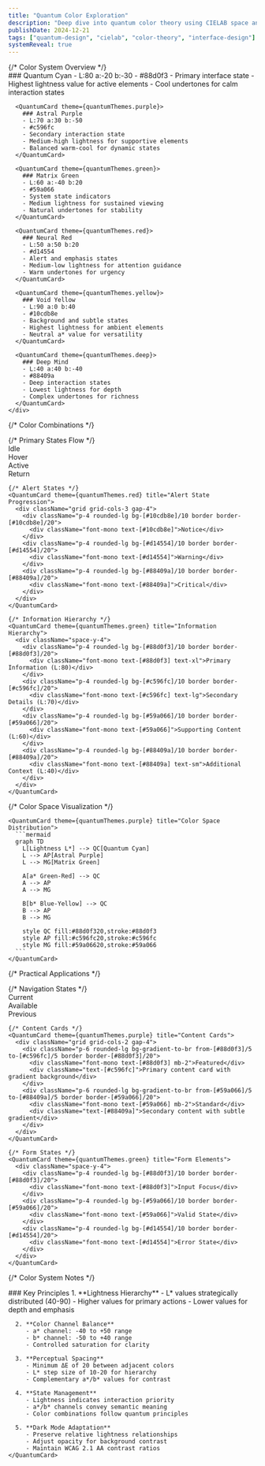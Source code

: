 ```yaml
---
title: "Quantum Color Exploration"
description: "Deep dive into quantum color theory using CIELAB space and its practical applications in interface design"
publishDate: 2024-12-21
tags: ["quantum-design", "cielab", "color-theory", "interface-design"]
systemReveal: true
---
```



<div className="prose prose-quantum dark:prose-invert max-w-none">
  {/* Color System Overview */}
  <QuantumSection title="Quantum Color System" theme={quantumThemes.cyan}>
    <div className="grid grid-cols-1 md:grid-cols-2 gap-8">
      <QuantumCard theme={quantumThemes.cyan}>
        ### Quantum Cyan
        - L:80 a:-20 b:-30
        - #88d0f3
        - Primary interface state
        - Highest lightness value for active elements
        - Cool undertones for calm interaction states
      </QuantumCard>

      <QuantumCard theme={quantumThemes.purple}>
        ### Astral Purple
        - L:70 a:30 b:-50
        - #c596fc
        - Secondary interaction state
        - Medium-high lightness for supportive elements
        - Balanced warm-cool for dynamic states
      </QuantumCard>

      <QuantumCard theme={quantumThemes.green}>
        ### Matrix Green
        - L:60 a:-40 b:20
        - #59a066
        - System state indicators
        - Medium lightness for sustained viewing
        - Natural undertones for stability
      </QuantumCard>

      <QuantumCard theme={quantumThemes.red}>
        ### Neural Red
        - L:50 a:50 b:20
        - #d14554
        - Alert and emphasis states
        - Medium-low lightness for attention guidance
        - Warm undertones for urgency
      </QuantumCard>

      <QuantumCard theme={quantumThemes.yellow}>
        ### Void Yellow
        - L:90 a:0 b:40
        - #10cdb8e
        - Background and subtle states
        - Highest lightness for ambient elements
        - Neutral a* value for versatility
      </QuantumCard>

      <QuantumCard theme={quantumThemes.deep}>
        ### Deep Mind
        - L:40 a:40 b:-40
        - #88409a
        - Deep interaction states
        - Lowest lightness for depth
        - Complex undertones for richness
      </QuantumCard>
    </div>

  </QuantumSection>

{/* Color Combinations */}

  <QuantumSection title="Quantum State Combinations" theme={quantumThemes.purple}>
    {/* Primary States Flow */}
    <QuantumCard theme={quantumThemes.cyan} title="Primary State Flow">
      <div className="grid grid-cols-4 gap-4">
        <div className="p-4 rounded-lg bg-[#88d0f3]/10 border border-[#88d0f3]/20">
          <div className="font-mono text-[#88d0f3]">Idle</div>
        </div>
        <div className="p-4 rounded-lg bg-[#c596fc]/10 border border-[#c596fc]/20">
          <div className="font-mono text-[#c596fc]">Hover</div>
        </div>
        <div className="p-4 rounded-lg bg-[#59a066]/10 border border-[#59a066]/20">
          <div className="font-mono text-[#59a066]">Active</div>
        </div>
        <div className="p-4 rounded-lg bg-[#88d0f3]/10 border border-[#88d0f3]/20">
          <div className="font-mono text-[#88d0f3]">Return</div>
        </div>
      </div>
    </QuantumCard>

    {/* Alert States */}
    <QuantumCard theme={quantumThemes.red} title="Alert State Progression">
      <div className="grid grid-cols-3 gap-4">
        <div className="p-4 rounded-lg bg-[#10cdb8e]/10 border border-[#10cdb8e]/20">
          <div className="font-mono text-[#10cdb8e]">Notice</div>
        </div>
        <div className="p-4 rounded-lg bg-[#d14554]/10 border border-[#d14554]/20">
          <div className="font-mono text-[#d14554]">Warning</div>
        </div>
        <div className="p-4 rounded-lg bg-[#88409a]/10 border border-[#88409a]/20">
          <div className="font-mono text-[#88409a]">Critical</div>
        </div>
      </div>
    </QuantumCard>

    {/* Information Hierarchy */}
    <QuantumCard theme={quantumThemes.green} title="Information Hierarchy">
      <div className="space-y-4">
        <div className="p-4 rounded-lg bg-[#88d0f3]/10 border border-[#88d0f3]/20">
          <div className="font-mono text-[#88d0f3] text-xl">Primary Information (L:80)</div>
        </div>
        <div className="p-4 rounded-lg bg-[#c596fc]/10 border border-[#c596fc]/20">
          <div className="font-mono text-[#c596fc] text-lg">Secondary Details (L:70)</div>
        </div>
        <div className="p-4 rounded-lg bg-[#59a066]/10 border border-[#59a066]/20">
          <div className="font-mono text-[#59a066]">Supporting Content (L:60)</div>
        </div>
        <div className="p-4 rounded-lg bg-[#88409a]/10 border border-[#88409a]/20">
          <div className="font-mono text-[#88409a] text-sm">Additional Context (L:40)</div>
        </div>
      </div>
    </QuantumCard>

  </QuantumSection>

{/* Color Space Visualization */}

  <QuantumSection title="CIELAB Space Mapping" theme={quantumThemes.yellow}>
    <QuantumCard theme={quantumThemes.cyan} title="Lightness Distribution">
      <Chart
        type="radar"
        labels={["Quantum Cyan", "Astral Purple", "Matrix Green", "Neural Red", "Void Yellow", "Deep Mind"]}
        datasets={[
          {
            label: "L* Values",
            data: [80, 70, 60, 50, 90, 40],
            backgroundColor: "rgba(136, 208, 243, 0.2)",
            borderColor: "#88d0f3",
            borderWidth: 2
          }
        ]}
      />
    </QuantumCard>

    <QuantumCard theme={quantumThemes.purple} title="Color Space Distribution">
      ```mermaid
      graph TD
        L[Lightness L*] --> QC[Quantum Cyan]
        L --> AP[Astral Purple]
        L --> MG[Matrix Green]

        A[a* Green-Red] --> QC
        A --> AP
        A --> MG

        B[b* Blue-Yellow] --> QC
        B --> AP
        B --> MG

        style QC fill:#88d0f320,stroke:#88d0f3
        style AP fill:#c596fc20,stroke:#c596fc
        style MG fill:#59a06620,stroke:#59a066
      ```
    </QuantumCard>

  </QuantumSection>

{/* Practical Applications */}

  <QuantumSection title="Interface Patterns" theme={quantumThemes.deep}>
    {/* Navigation States */}
    <QuantumCard theme={quantumThemes.cyan} title="Navigation System">
      <div className="flex space-x-4">
        <div className="flex-1 p-4 rounded-lg bg-[#88d0f3]/10 border border-[#88d0f3]/20">
          <div className="font-mono text-[#88d0f3]">Current</div>
        </div>
        <div className="flex-1 p-4 rounded-lg bg-[#c596fc]/10 border border-[#c596fc]/20">
          <div className="font-mono text-[#c596fc]">Available</div>
        </div>
        <div className="flex-1 p-4 rounded-lg bg-[#59a066]/10 border border-[#59a066]/20">
          <div className="font-mono text-[#59a066]">Previous</div>
        </div>
      </div>
    </QuantumCard>

    {/* Content Cards */}
    <QuantumCard theme={quantumThemes.purple} title="Content Cards">
      <div className="grid grid-cols-2 gap-4">
        <div className="p-6 rounded-lg bg-gradient-to-br from-[#88d0f3]/5 to-[#c596fc]/5 border border-[#88d0f3]/20">
          <div className="font-mono text-[#88d0f3] mb-2">Featured</div>
          <div className="text-[#c596fc]">Primary content card with gradient background</div>
        </div>
        <div className="p-6 rounded-lg bg-gradient-to-br from-[#59a066]/5 to-[#88409a]/5 border border-[#59a066]/20">
          <div className="font-mono text-[#59a066] mb-2">Standard</div>
          <div className="text-[#88409a]">Secondary content with subtle gradient</div>
        </div>
      </div>
    </QuantumCard>

    {/* Form States */}
    <QuantumCard theme={quantumThemes.green} title="Form Elements">
      <div className="space-y-4">
        <div className="p-4 rounded-lg bg-[#88d0f3]/10 border border-[#88d0f3]/20">
          <div className="font-mono text-[#88d0f3]">Input Focus</div>
        </div>
        <div className="p-4 rounded-lg bg-[#59a066]/10 border border-[#59a066]/20">
          <div className="font-mono text-[#59a066]">Valid State</div>
        </div>
        <div className="p-4 rounded-lg bg-[#d14554]/10 border border-[#d14554]/20">
          <div className="font-mono text-[#d14554]">Error State</div>
        </div>
      </div>
    </QuantumCard>

  </QuantumSection>

{/* Color System Notes */}

  <QuantumSection title="Implementation Notes" theme={quantumThemes.deep}>
    <QuantumCard theme={quantumThemes.deep}>
      ### Key Principles
      1. **Lightness Hierarchy**
         - L* values strategically distributed (40-90)
         - Higher values for primary actions
         - Lower values for depth and emphasis

      2. **Color Channel Balance**
         - a* channel: -40 to +50 range
         - b* channel: -50 to +40 range
         - Controlled saturation for clarity

      3. **Perceptual Spacing**
         - Minimum ΔE of 20 between adjacent colors
         - L* step size of 10-20 for hierarchy
         - Complementary a*/b* values for contrast

      4. **State Management**
         - Lightness indicates interaction priority
         - a*/b* channels convey semantic meaning
         - Color combinations follow quantum principles

      5. **Dark Mode Adaptation**
         - Preserve relative lightness relationships
         - Adjust opacity for background contrast
         - Maintain WCAG 2.1 AA contrast ratios
    </QuantumCard>

  </QuantumSection>
</div>
